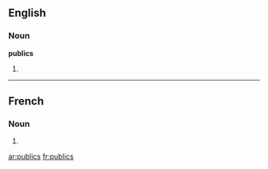 ==English==

===Noun===
'''publics'''

# {{plural of|public}}

----

==French==

===Noun===
{{infl|fr|plural}} {{m|p}}

# {{plural of|public|lang=French}}

[[ar:publics]]
[[fr:publics]]